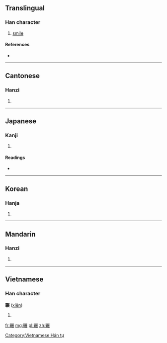 {{also|冁}}
==Translingual==

===Han character===
{{Han char|rn=30|rad=口|as=19|sn=22|four=6753<sub>2</sub>|canj=口十尸廿女 (RJSTV)}}

# [[smile]]

====References====
* {{Han ref|kx=0215.060|dkj=04625|dj=0438.080|hdz=10707.170|uh=56C5|ud=22213|bh=F6D8|bd=63192}}

----

==Cantonese==

===Hanzi===
{{yue-hanzi|jyut=|y=chin2|sim=冁}}

# {{defn|lang=yue|sort=口19}}

----

==Japanese==

===Kanji===
{{ja-kanji|grade=|rs=口19}}

# {{defn|lang=ja|sort=口19}}

====Readings====
* {{ja-readings|on=[[てん]] (ten), [[てつ]] (tetsu), [[てち]] (techi)|kun=}}

----

==Korean==

===Hanja===
{{ko-hanja|hangeul=[[천]], [[철]]|rv=cheon, cheol|mr=ch'ŏn, ch'ŏl}}

# {{defn|lang=ko|sort=口19}}

----

==Mandarin==

===Hanzi===
{{cmn-hanzi|sim=冁|pin=[[chǎn]] ([[chan3]]), [[lóu]] ([[lou2]])|wg=ch'an<sup>3</sup>, lou<sup>2</sup>}}

# {{defn|lang=cmn|sort=口19}}

----

==Vietnamese==

===Han character===
'''囅''' ([[xiên]])

# {{defn|lang=vi}}

[[Category:Vietnamese Hán tự]]

[[fr:囅]]
[[mg:囅]]
[[pl:囅]]
[[zh:囅]]